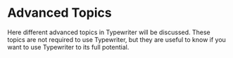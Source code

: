 # Advanced Topics

Here different advanced topics in Typewriter will be discussed. These topics are not required to use Typewriter, but they are useful to know if you want to use Typewriter to its full potential.